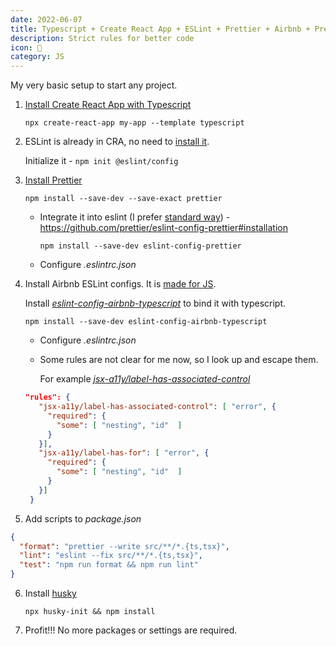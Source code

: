 ```yaml
---
date: 2022-06-07
title: Typescript + Create React App + ESLint + Prettier + Airbnb + Pre-Commit
description: Strict rules for better code
icon: 🛑
category: JS
---
```


My very basic setup to start any project.

1. [Install Create React App with Typescript](https://create-react-app.dev/docs/adding-typescript/)

   `npx create-react-app my-app --template typescript`

2. ESLint is already in CRA, no need to
   [install it](https://eslint.org/docs/user-guide/getting-started).

   Initialize it - `npm init @eslint/config`

3. [Install Prettier](https://prettier.io/docs/en/install.html)

   `npm install --save-dev --save-exact prettier`

   - Integrate it into eslint (I prefer
     [standard way](https://prettier.io/docs/en/integrating-with-linters.html)) -
     https://github.com/prettier/eslint-config-prettier#installation

     `npm install --save-dev eslint-config-prettier`

   - Configure _.eslintrc.json_

4. Install Airbnb ESLint configs. It is
   [made for JS](https://github.com/airbnb/javascript/blob/master/packages/eslint-config-airbnb-base/rules/imports.js#L139).

   Install
   [_eslint-config-airbnb-typescript_](https://github.com/iamturns/eslint-config-airbnb-typescript)
   to bind it with typescript.

   `npm install --save-dev eslint-config-airbnb-typescript`

   - Configure _.eslintrc.json_
   - Some rules are not clear for me now, so I look up and escape them.

     For example
     [_jsx-a11y/label-has-associated-control_](https://github.com/jsx-eslint/eslint-plugin-jsx-a11y/issues/302#issuecomment-425512505)

   ```json
   "rules": {
      "jsx-a11y/label-has-associated-control": [ "error", {
        "required": {
          "some": [ "nesting", "id"  ]
        }
      }],
      "jsx-a11y/label-has-for": [ "error", {
        "required": {
          "some": [ "nesting", "id"  ]
        }
      }]
    }
   ```

5. Add scripts to _package.json_

```json
{
  "format": "prettier --write src/**/*.{ts,tsx}",
  "lint": "eslint --fix src/**/*.{ts,tsx}",
  "test": "npm run format && npm run lint"
}
```

6. Install [husky](https://typicode.github.io/husky/#/?id=automatic-recommended)

   `npx husky-init && npm install`

7. Profit!!! No more packages or settings are required.
